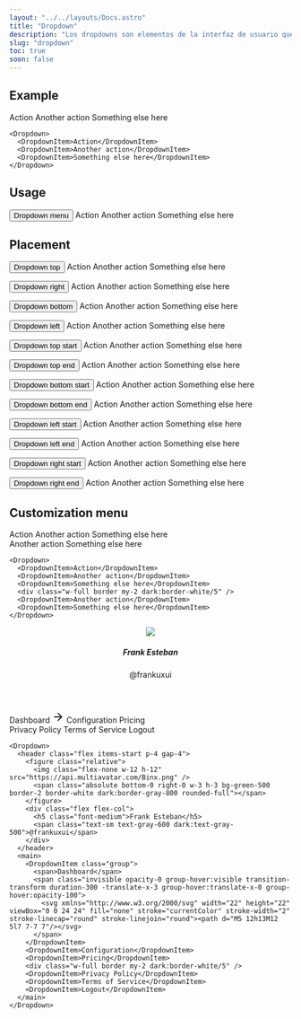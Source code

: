 ```yaml
---
layout: "../../layouts/Docs.astro"
title: "Dropdown"
description: "Los dropdowns son elementos de la interfaz de usuario que permiten a los usuarios seleccionar una opción de una lista de opciones. Los dropdowns se utilizan para agrupar opciones relacionadas y mostrarlas en una lista desplegable."
slug: "dropdown"
toc: true
soon: false
---
```


## Example

<Example class='example-dropdown-docs'>
  <Dropdown style={{ display: 'block' }}>
    <DropdownItem>Action</DropdownItem>
    <DropdownItem>Another action</DropdownItem>
    <DropdownItem>Something else here</DropdownItem>
  </Dropdown>
</Example>

```astro
<Dropdown>
  <DropdownItem>Action</DropdownItem>
  <DropdownItem>Another action</DropdownItem>
  <DropdownItem>Something else here</DropdownItem>
</Dropdown>
```

## Usage

<Example>
  <Button data-toggle='dropdown-menu'>Dropdown menu</Button>
  <Dropdown id="dropdown-menu">
    <DropdownItem data-dismiss='dropdown'>Action</DropdownItem>
    <DropdownItem data-dismiss='dropdown'>Another action</DropdownItem>
    <DropdownItem data-dismiss='dropdown'>Something else here</DropdownItem>
  </Dropdown>
</Example>

## Placement

<Example>

  <div class="flex items-center gap-4 flex-wrap">

  <Button size="sm" data-toggle='dropdown-top'>Dropdown top</Button>
  <Dropdown id="dropdown-top" placement='top'>
    <DropdownItem data-dismiss='dropdown'>Action</DropdownItem>
    <DropdownItem data-dismiss='dropdown'>Another action</DropdownItem>
    <DropdownItem data-dismiss='dropdown'>Something else here</DropdownItem>
  </Dropdown>

  <Button size="sm" data-toggle='dropdown-right'>Dropdown right</Button>
  <Dropdown id="dropdown-right" placement='right'>
    <DropdownItem data-dismiss='dropdown'>Action</DropdownItem>
    <DropdownItem data-dismiss='dropdown'>Another action</DropdownItem>
    <DropdownItem data-dismiss='dropdown'>Something else here</DropdownItem>
  </Dropdown>

  <Button size="sm" data-toggle='dropdown-bottom'>Dropdown bottom</Button>
  <Dropdown id="dropdown-bottom" placement='bottom'>
    <DropdownItem data-dismiss='dropdown'>Action</DropdownItem>
    <DropdownItem data-dismiss='dropdown'>Another action</DropdownItem>
    <DropdownItem data-dismiss='dropdown'>Something else here</DropdownItem>
  </Dropdown>

  <Button size="sm" data-toggle='dropdown-left'>Dropdown left</Button>
  <Dropdown id="dropdown-left" placement='left'>
    <DropdownItem data-dismiss='dropdown'>Action</DropdownItem>
    <DropdownItem data-dismiss='dropdown'>Another action</DropdownItem>
    <DropdownItem data-dismiss='dropdown'>Something else here</DropdownItem>
  </Dropdown>

  <Button size="sm" data-toggle='dropdown-top-start'>Dropdown top start</Button>
  <Dropdown id="dropdown-top-start" placement='top-start'>
    <DropdownItem data-dismiss='dropdown'>Action</DropdownItem>
    <DropdownItem data-dismiss='dropdown'>Another action</DropdownItem>
    <DropdownItem data-dismiss='dropdown'>Something else here</DropdownItem>
  </Dropdown>

  <Button size="sm" data-toggle='dropdown-top-end'>Dropdown top end</Button>
  <Dropdown id="dropdown-top-end" placement='top-end'>
    <DropdownItem data-dismiss='dropdown'>Action</DropdownItem>
    <DropdownItem data-dismiss='dropdown'>Another action</DropdownItem>
    <DropdownItem data-dismiss='dropdown'>Something else here</DropdownItem>
  </Dropdown>

  <Button size="sm" data-toggle='dropdown-bottom-start'>Dropdown bottom start</Button>
  <Dropdown id="dropdown-bottom-start" placement='bottom-start'>
    <DropdownItem data-dismiss='dropdown'>Action</DropdownItem>
    <DropdownItem data-dismiss='dropdown'>Another action</DropdownItem>
    <DropdownItem data-dismiss='dropdown'>Something else here</DropdownItem>
  </Dropdown>

  <Button size="sm" data-toggle='dropdown-bottom-end'>Dropdown bottom end</Button>
  <Dropdown id="dropdown-bottom-end" placement='bottom-end'>
    <DropdownItem data-dismiss='dropdown'>Action</DropdownItem>
    <DropdownItem data-dismiss='dropdown'>Another action</DropdownItem>
    <DropdownItem data-dismiss='dropdown'>Something else here</DropdownItem>
  </Dropdown>

  <Button size="sm" data-toggle='dropdown-left-start'>Dropdown left start</Button>
  <Dropdown id="dropdown-left-start" placement='left-start'>
    <DropdownItem data-dismiss='dropdown'>Action</DropdownItem>
    <DropdownItem data-dismiss='dropdown'>Another action</DropdownItem>
    <DropdownItem data-dismiss='dropdown'>Something else here</DropdownItem>
  </Dropdown>

  <Button size="sm" data-toggle='dropdown-left-end'>Dropdown left end</Button>
  <Dropdown id="dropdown-left-end" placement='left-end'>
    <DropdownItem data-dismiss='dropdown'>Action</DropdownItem>
    <DropdownItem data-dismiss='dropdown'>Another action</DropdownItem>
    <DropdownItem data-dismiss='dropdown'>Something else here</DropdownItem>
  </Dropdown>

  <Button size="sm" data-toggle='dropdown-right-start'>Dropdown right start</Button>
  <Dropdown id="dropdown-right-start" placement='right-start'>
    <DropdownItem data-dismiss='dropdown'>Action</DropdownItem>
    <DropdownItem data-dismiss='dropdown'>Another action</DropdownItem>
    <DropdownItem data-dismiss='dropdown'>Something else here</DropdownItem>
  </Dropdown>

  <Button size="sm" data-toggle='dropdown-right-end'>Dropdown right end</Button>
  <Dropdown id="dropdown-right-end" placement='right-end'>
    <DropdownItem data-dismiss='dropdown'>Action</DropdownItem>
    <DropdownItem data-dismiss='dropdown'>Another action</DropdownItem>
    <DropdownItem data-dismiss='dropdown'>Something else here</DropdownItem>
  </Dropdown>
  
  </div>

</Example>


## Customization menu

<Example class='example-dropdown-docs'>
  <Dropdown style={{ display: 'block' }}>
    <DropdownItem>Action</DropdownItem>
    <DropdownItem>Another action</DropdownItem>
    <DropdownItem>Something else here</DropdownItem>
    <div class="w-full border my-2 dark:border-white/5" />
    <DropdownItem>Another action</DropdownItem>
    <DropdownItem>Something else here</DropdownItem>
  </Dropdown>
</Example>

```astro
<Dropdown>
  <DropdownItem>Action</DropdownItem>
  <DropdownItem>Another action</DropdownItem>
  <DropdownItem>Something else here</DropdownItem>
  <div class="w-full border my-2 dark:border-white/5" />
  <DropdownItem>Another action</DropdownItem>
  <DropdownItem>Something else here</DropdownItem>
</Dropdown>
```

<Example class='example-dropdown-docs'>
  <Dropdown style={{ display: 'block' }}>
    <header class="flex items-start p-4 gap-4">
      <figure class="relative">
        <img class="flex-none w-12 h-12" src="https://api.multiavatar.com/Binx.png" />
        <span class="absolute bottom-0 right-0 w-3 h-3 bg-green-500 border-2 border-white dark:border-gray-800 rounded-full"></span>
      </figure>
      <div class="flex flex-col">
        <h5 class="font-medium">Frank Esteban</h5>
        <span class="text-sm text-gray-600 dark:text-gray-500">@frankuxui</span>
      </div>
    </header>
    <main>
      <DropdownItem class="group">
        <span>Dashboard</span>
        <span class="invisible opacity-0 group-hover:visible transition-transform duration-300 -translate-x-3 group-hover:translate-x-0 group-hover:opacity-100">
          <svg xmlns="http://www.w3.org/2000/svg" width="22" height="22" viewBox="0 0 24 24" fill="none" stroke="currentColor" stroke-width="2" stroke-linecap="round" stroke-linejoin="round"><path d="M5 12h13M12 5l7 7-7 7"/></svg>
        </span>
      </DropdownItem>
      <DropdownItem>Configuration</DropdownItem>
      <DropdownItem>Pricing</DropdownItem>
      <div class="w-full border my-2 dark:border-white/5" />
      <DropdownItem>Privacy Policy</DropdownItem>
      <DropdownItem>Terms of Service</DropdownItem>
      <DropdownItem>Logout</DropdownItem>
    </main>
  </Dropdown>
</Example>

```astro
<Dropdown>
  <header class="flex items-start p-4 gap-4">
    <figure class="relative">
      <img class="flex-none w-12 h-12" src="https://api.multiavatar.com/Binx.png" />
      <span class="absolute bottom-0 right-0 w-3 h-3 bg-green-500 border-2 border-white dark:border-gray-800 rounded-full"></span>
    </figure>
    <div class="flex flex-col">
      <h5 class="font-medium">Frank Esteban</h5>
      <span class="text-sm text-gray-600 dark:text-gray-500">@frankuxui</span>
    </div>
  </header>
  <main>
    <DropdownItem class="group">
      <span>Dashboard</span>
      <span class="invisible opacity-0 group-hover:visible transition-transform duration-300 -translate-x-3 group-hover:translate-x-0 group-hover:opacity-100">
        <svg xmlns="http://www.w3.org/2000/svg" width="22" height="22" viewBox="0 0 24 24" fill="none" stroke="currentColor" stroke-width="2" stroke-linecap="round" stroke-linejoin="round"><path d="M5 12h13M12 5l7 7-7 7"/></svg>
      </span>
    </DropdownItem>
    <DropdownItem>Configuration</DropdownItem>
    <DropdownItem>Pricing</DropdownItem>
    <div class="w-full border my-2 dark:border-white/5" />
    <DropdownItem>Privacy Policy</DropdownItem>
    <DropdownItem>Terms of Service</DropdownItem>
    <DropdownItem>Logout</DropdownItem>
  </main>
</Dropdown>
```

